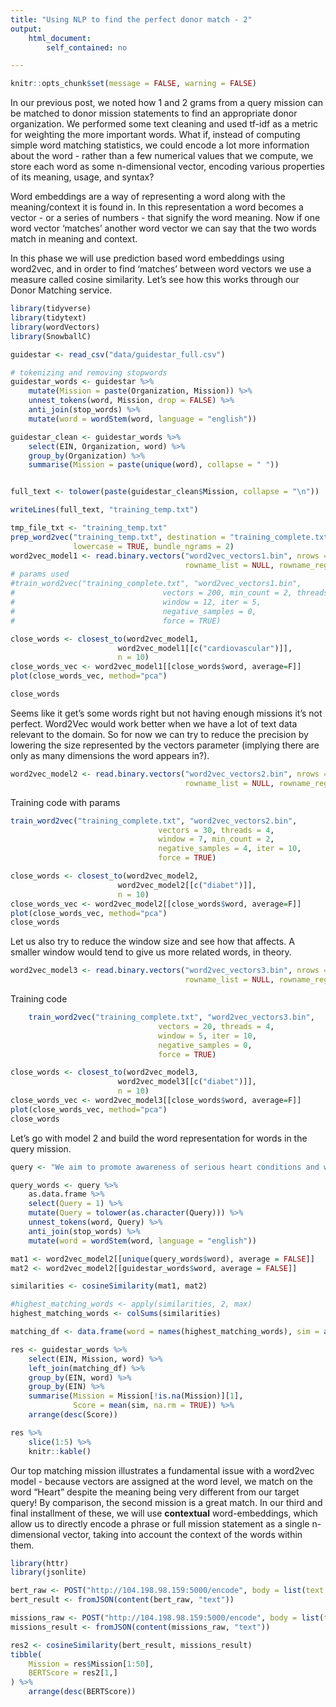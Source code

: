 ```yaml
---
title: "Using NLP to find the perfect donor match - 2"
output: 
    html_document:
        self_contained: no

---
```


```r
knitr::opts_chunk$set(message = FALSE, warning = FALSE)
```

In our previous post, we noted how 1 and 2 grams from a query mission can be matched to donor mission statements to find an appropriate donor organization. We performed some text cleaning and used tf-idf as a metric for weighting the more important words. What if, instead of computing simple word matching statistics, we could encode a lot more information about the word - rather than a few numerical values that we compute, we store each word as some n-dimensional vector, encoding various properties of its meaning, usage, and syntax?

Word embeddings are a way of representing a word along with the meaning/context it is found in. In this representation a word becomes a vector - or a series of numbers - that signify the word meaning. Now if one word vector 'matches' another word vector we can say that the two words match in meaning and context.

In this phase we will use prediction based word embeddings using word2vec, and in order to find 'matches' between word vectors we use a measure called cosine similarity. Let's see how this works through our Donor Matching service.


```r
library(tidyverse)
library(tidytext)
library(wordVectors)
library(SnowballC)

guidestar <- read_csv("data/guidestar_full.csv")

# tokenizing and removing stopwords
guidestar_words <- guidestar %>%
    mutate(Mission = paste(Organization, Mission)) %>%
    unnest_tokens(word, Mission, drop = FALSE) %>%
    anti_join(stop_words) %>%
    mutate(word = wordStem(word, language = "english"))

guidestar_clean <- guidestar_words %>%
    select(EIN, Organization, word) %>%
    group_by(Organization) %>%
    summarise(Mission = paste(unique(word), collapse = " ")) 


full_text <- tolower(paste(guidestar_clean$Mission, collapse = "\n"))

writeLines(full_text, "training_temp.txt")

tmp_file_txt <- "training_temp.txt"
prep_word2vec("training_temp.txt", destination = "training_complete.txt", 
              lowercase = TRUE, bundle_ngrams = 2)
word2vec_model1 <- read.binary.vectors("word2vec_vectors1.bin", nrows = Inf, cols = "All",
                                       rowname_list = NULL, rowname_regexp = NULL)
# params used
#train_word2vec("training_complete.txt", "word2vec_vectors1.bin", 
#                                 vectors = 200, min_count = 2, threads = 4,
#                                 window = 12, iter = 5,
#                                 negative_samples = 0,
#                                 force = TRUE)

close_words <- closest_to(word2vec_model1,
                        word2vec_model1[[c("cardiovascular")]],
                        n = 10)
close_words_vec <- word2vec_model1[[close_words$word, average=F]]
plot(close_words_vec, method="pca")

```
```r
close_words
```

Seems like it get's some words right but not having enough missions it's not perfect. Word2Vec would work better when we have a lot of text data relevant to the domain. So for now we can try to reduce the precision by lowering the size represented by the vectors parameter (implying there are only as many dimensions the word appears in?).

```r

word2vec_model2 <- read.binary.vectors("word2vec_vectors2.bin", nrows = Inf, cols = "All",
                                       rowname_list = NULL, rowname_regexp = NULL)
```

Training code with params

```r
train_word2vec("training_complete.txt", "word2vec_vectors2.bin", 
                                 vectors = 30, threads = 4,
                                 window = 7, min_count = 2, 
                                 negative_samples = 4, iter = 10,
                                 force = TRUE)
```
```r
close_words <- closest_to(word2vec_model2,
                        word2vec_model2[[c("diabet")]],
                        n = 10)
close_words_vec <- word2vec_model2[[close_words$word, average=F]]
plot(close_words_vec, method="pca")
close_words
```

Let us also try to reduce the window size and see how that affects. A smaller window would tend to give us more related words, in theory.

```r

word2vec_model3 <- read.binary.vectors("word2vec_vectors3.bin", nrows = Inf, cols = "All",
                                       rowname_list = NULL, rowname_regexp = NULL)
```
Training code 
```r
    
    train_word2vec("training_complete.txt", "word2vec_vectors3.bin", 
                                 vectors = 20, threads = 4,
                                 window = 5, iter = 10,
                                 negative_samples = 0,
                                 force = TRUE)
```
```r
close_words <- closest_to(word2vec_model3,
                        word2vec_model3[[c("diabet")]],
                        n = 10)
close_words_vec <- word2vec_model3[[close_words$word, average=F]]
plot(close_words_vec, method="pca")
close_words
```

Let's go with model 2 and build the word representation for words in the query mission.

```r
query <- "We aim to promote awareness of serious heart conditions and work to provide treatment for those with heart disease, high blood pressure, diabetes, and other cardiovascular-related diseases who are unable to afford it"

query_words <- query %>%
    as.data.frame %>%
    select(Query = 1) %>%
    mutate(Query = tolower(as.character(Query))) %>%
    unnest_tokens(word, Query) %>%
    anti_join(stop_words) %>%
    mutate(word = wordStem(word, language = "english")) 

mat1 <- word2vec_model2[[unique(query_words$word), average = FALSE]] 
mat2 <- word2vec_model2[[guidestar_words$word, average = FALSE]]

similarities <- cosineSimilarity(mat1, mat2)

#highest_matching_words <- apply(similarities, 2, max)
highest_matching_words <- colSums(similarities)

matching_df <- data.frame(word = names(highest_matching_words), sim = as.numeric(highest_matching_words), stringsAsFactors = FALSE)
```

```r
res <- guidestar_words %>%
    select(EIN, Mission, word) %>%
    left_join(matching_df) %>%
    group_by(EIN, word) %>%
    group_by(EIN) %>%
    summarise(Mission = Mission[!is.na(Mission)][1],
              Score = mean(sim, na.rm = TRUE)) %>%
    arrange(desc(Score)) 

res %>%
    slice(1:5) %>%
    knitr::kable()
```

Our top matching mission illustrates a fundamental issue with a word2vec model - because vectors are assigned at the word level, we match on the word "Heart" despite the meaning being very different from our target query! By comparison, the second mission is a great match. In our third and final installment of these, we will use **contextual** word-embeddings, which allow us to directly encode a phrase or full mission statement as a single n-dimensional vector, taking into account the context of the words within them.

```r
library(httr)
library(jsonlite)

bert_raw <- POST("http://104.198.98.159:5000/encode", body = list(text = query), encode = "json")
bert_result <- fromJSON(content(bert_raw, "text"))

missions_raw <- POST("http://104.198.98.159:5000/encode", body = list(text = res$Mission[1:50]), encode = "json")
missions_result <- fromJSON(content(missions_raw, "text"))

res2 <- cosineSimilarity(bert_result, missions_result)
tibble(
    Mission = res$Mission[1:50],
    BERTScore = res2[1,]
) %>%
    arrange(desc(BERTScore))
```


